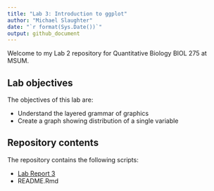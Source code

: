 ---
title: "Lab 3: Introduction to ggplot"
author: "Michael Slaughter"
date: "`r format(Sys.Date())`"
output: github_document
---


Welcome to my Lab 2 repository for Quantitative Biology BIOL 275 at MSUM.

## Lab objectives

The objectives of this lab are:

- Understand the layered grammar of graphics
- Create a graph showing distribution of a single variable

## Repository contents

The repository contains the following scripts:

- [Lab Report 3](lab-report.md)
- README.Rmd

